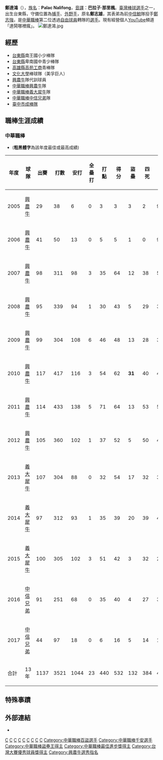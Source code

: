 {{Otheruses|subject=臺灣棒球選手|other=香港議員|鄭達鴻 (香港)}}
{{Infobox baseball biography
|name=Palac Nalifong<br />鄭達鴻
|image=台中棒球故事館「龍耀-追憶味全龍特展」開展暨2018台中市台灣人壽成棒隊職棒退役選手加盟簽約記者會(鄭達鴻)(cropped).jpg
|width=200
|caption=攝於2018年|
|position=捕手、外野手
|team=
|number=
|bats=左
|throws=右
|birthdate={{birth_date_and_age|1981|1|12|mf=y}}
|birthplace={{TWN}}[[台東縣|台東縣]]
|debutdate=4月24日
|debutyear=2005年
|debutteam=興農牛
|statyear=2017年球季
|stat1label=打擊率
|stat1value=0.297
|stat2label=全壘打
|stat2value=23
|stat3label=打點
|stat3value=440
|agents=<nowiki></nowiki>
<center>秉初運動娛樂經紀（運動）<br />鳳凰藝能（演藝）
|teams=<nowiki></nowiki>
*[[興農牛|興農牛]]→[[義大犀牛|義大犀牛]]隊 （2005年—2015年）
*[[中信兄弟|中信兄弟]]隊 （2016年—2017年）
*[[臺中市成棒隊|臺中市成棒隊]] （2018年—）
|awards=<nowiki></nowiki>
*中華職棒年度總冠軍：2005
*[[中華職棒最佳進步獎|中華職棒最佳進步獎]]：2009
*[[中華職棒盜壘王|中華職棒盜壘王]]：2010
*[[中華職棒最佳十人獎|中華職棒最佳十人獎]]（捕手）：2010、2015
*[[中華職棒明星賽|中華職棒明星賽]]：2007、2008、2009、2010、2011、2012、2013、2014、2016
}}
'''鄭達鴻'''（{{bd|1981年|1月12日|||catIdx=Zheng鄭}}），[[台灣原住民命名文化|族名]]：'''Palac Nalifong'''，[[音譯|音譯]]：'''巴拉子·那里楓'''。[[臺灣|臺灣]][[棒球|棒球]][[選手|選手]]之一，出生台東縣，守備位置為[[捕手|捕手]]、[[外野手|外野手]]，原名'''鄭志雄'''，其表弟為前[[中信鯨|中信鯨]]隊投手[[鄭志強|鄭志強]]，是[[中華職棒|中華職棒]]第二位透過[[自由球員|自由球員]]轉隊的[[選手|選手]]。現有經營個人[[YouTube|YouTube]]頻道「達鬨哪裡瘋」。
[[File:鄭達鴻.jpg|thumb]]

==經歷==
*[[台東縣|台東縣]]南王國小少棒隊
*[[台東縣|台東縣]]卑南國中青少棒隊
*[[高雄市私立高苑高級工商職業學校|高雄縣高苑工商]]青棒隊
*[[文化大學|文化大學]]棒球隊（美孚巨人）
*[[興農牛|興農牛]]隊代訓球員
*[[中華職棒|中華職棒]][[興農牛|興農牛]]隊
*[[中華職棒|中華職棒]][[義大犀牛|義大犀牛]]隊
*[[中華職棒|中華職棒]][[中信兄弟|中信兄弟]]隊
*[[臺中市成棒隊|臺中市成棒隊]]

==職棒生涯成績==
===中華職棒===
*('''粗黑體字'''為該年度最佳或最高成績)
{|Border=1 WIDTH=800PX
|- align="center"
!年度||球隊||出賽||打數||安打||全壘打||打點||得分||盜壘||四死||被三振||壘打數||雙殺打||打擊率||上壘率||長打率||整體攻擊指數
|- align="center"
|2005||[[興農牛|興農牛]]||29||38||6||0||3||3||3||2||9||7||1||0.158||0.200||0.184||0.384
|- align=center
|2006||[[興農牛|興農牛]]||41||50||13||0||5||5||1||0||9||17||0||0.260||0.255||0.340||0.595
|- align=center
|2007||[[興農牛|興農牛]]||98||311||98||3||35||64||12||38||55||132||3||0.315||0.385||0.424||0.809
|- align=center
|2008||[[興農牛|興農牛]]||95||339||94||1||30||43||5||29||36||119||8||0.277||0.333||0.351||0.684
|- align=center
|2009||[[興農牛|興農牛]]||99||304||108||6||46||48||13||28||35||153||5||0.355||0.406||0.503||0.909
|- align=center
|2010||[[興農牛|興農牛]]||117||417||116||3||54||62||'''31'''||40||41||149||6||0.278||0.336||0.357||0.693
|- align=center
|2011||[[興農牛|興農牛]]||114||433||138||5||71||64||13||53||53||183||5||0.319||0.391||0.423||0.814
|- align=center
|2012||[[興農牛|興農牛]]||105||360||102||1||37||52||5||50||48||127||8||0.283||0.367||0.353||0.720
|- align="center"
|2013||[[義大犀牛|義大犀牛]]||107||304||88||0||32||54||17||32||37||112||9||0.289||0.353||0.368||0.721
|- align="center"
|2014||[[義大犀牛|義大犀牛]]||97||312||93||1||35||39||20||39||49||112||10||0.298||0.372||0.359||0.731
|- align="center"
|2015||[[義大犀牛|義大犀牛]]||100||305||102||3||51||42||3||32||25||130||10||0.334||0.396||0.426||0.822
|- align="center"
|2016||[[中信兄弟|中信兄弟]]||91||251||68||0||35||40||4||27||34||83||9||0.271||0.342||0.331||0.673
|- align="center"
|2017||[[中信兄弟|中信兄弟]]||44||97||18||0||6||16||5||14||14||24||3||0.186||0.288||0.247||0.535
|- align=center style="color:black; background-color:yellow"
|合計||13年||1137||3521||1044||23||440||532||132||384||445||1348||77||0.297||0.363||0.383||0.746
|}

==特殊事蹟==

==外部連結==
{{台灣棒球維基館|鄭達鴻}}
{{中華職棒球員資料|id=B0B9|name=鄭達鴻}}
*{{facebook|Chengdahong}}
{{start box}}
{{s-awards}}
{{s-before|[[廖于誠|廖于誠]]}}
{{s-title|[[中華職棒最佳進步獎|中華職棒最佳進步獎]]|2009年}}
{{s-after|[[王豐鑫|王豐鑫]]}}
{{s-before|[[高志綱|高志綱]]<br />[[陽忠辰|陽冠威]]}}
{{s-title|[[中華職棒最佳十人獎|中華職棒最佳十人獎]](捕手)|2010年<br />2015年}}
{{s-after|[[林泓育|林泓育]]<br />[[林泓育|林泓育]]}}
{{s-before|[[王勝偉|王勝偉]]}}
{{s-title|[[中華職棒盜壘王|中華職棒盜壘王]]|2010年}}
{{s-after|[[張正偉|張正偉]]}}
{{end box}}
{{中華職棒最佳進步獎}}
{{中華職棒千安球員}}
{{中華職棒百盜球員}}
{{鳳凰藝能旗下藝人}}
{{興農牛2005年中華職棒總冠軍}}
{{1996年第七屆IBAF世界青少棒錦標賽中華青少棒代表隊}}
{{1999年第十八屆IBA世界青棒錦標賽中華青棒代表隊}}
{{2002年第一屆世界大學棒球錦標賽中華成棒代表隊}}
{{2013年世界棒球經典賽資格賽中華成棒代表隊}}
{{2013年世界棒球經典賽中華成棒代表隊}}
{{2017年世界棒球經典賽中華成棒代表隊}}

[[Category:台灣原住民棒球運動員|C]]
[[Category:興農牛隊球員|C]]
[[Category:義大犀牛隊球員|C]]
[[Category:中信兄弟隊球員|C]]
[[Category:高苑高級工商職業學校校友|C]]
[[Category:中國文化大學校友|C]]
[[Category:行使中華職棒自由球員權利選手|C]]
[[Category:臺東縣人|C]]
[[Category:鄭姓|C]]
[[Category:中華職棒百盜選手|Category:中華職棒百盜選手]]
[[Category:中華職棒千安選手|Category:中華職棒千安選手]]
[[Category:中華職棒盜壘王得主|Category:中華職棒盜壘王得主]]
[[Category:中華職棒最佳進步獎得主|Category:中華職棒最佳進步獎得主]]
[[Category:台灣大賽優秀球員獎得主|Category:台灣大賽優秀球員獎得主]]
[[Category:興農牛選秀指名|Category:興農牛選秀指名]]